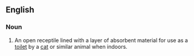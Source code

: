 ==English==

===Noun===
{{en-noun|sg=[[litter]] [[tray]]}}

# An open receptile lined with a layer of absorbent material for use as a [[toilet]] by a [[cat]] or similar animal when indoors.
